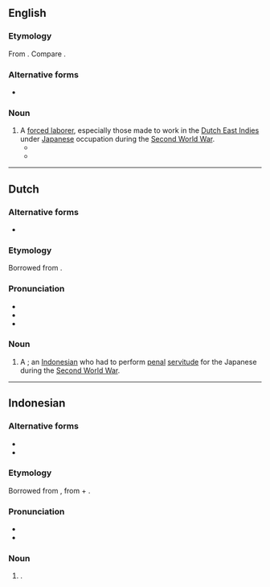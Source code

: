 ==English==

===Etymology===
From {{bor|en|ja|労務者|tr=rōmusha|t=laborer; forced laborer}}. Compare {{cog|id|en|romusa}}.

===Alternative forms===
* {{l|en|rōmusha}}

===Noun===
{{wikipedia|Rōmusha}}
{{en-noun|romusha|s}}

# A [[forced labor]]er, especially those made to work in the [[Dutch East Indies]] under [[Japanese]] occupation during the [[Second World War]].
#* {{quote-journal|en|year=2017|author=Lizzie Oliver|title=‘Like Pebbles Stuck in a Sieve’: Reading Romushas in the Second-Generation Photography of Southeast Asian Captivity|work=Journal of War & Culture Studies|volume=10|doi=10.1080/17526272.2017.1385265 |page=272|passage=Javanese workers were known as '''romushas''' (the Japanese translation for the colonial term ‘coolie’) and put to work on Java, its neighbouring islands and across Southeast Asia.}}
#* {{seemoreCites|en|romusha}}

----

==Dutch==

===Alternative forms===
* {{l|nl|romoesja}} {{q|uncommon}}

===Etymology===
Borrowed from {{bor|nl|ja|労務者}}.

===Pronunciation===
* {{IPA|nl|/ˌroːˈmu.ʃaː/}}
* {{audio|nl|Nl-romusha.ogg|Audio}}
* {{hyphenation|nl|ro|mu|sha}}

===Noun===
{{nl-noun|m|-'s|pl2=romusha|-}}

# {{lb|nl|historical}} A {{l|en|romusha}}; an [[Indonesian]] who had to perform [[penal]] [[servitude]] for the Japanese during the [[Second World War]].

----

==Indonesian==
{{wikipedia|lang=id}}

===Alternative forms===
* {{l|id|romusa}}
* {{l|id|romusya}}

===Etymology===
Borrowed from {{bor|id|ja|労務者|tr=[[ろうむしゃ]], rōmusha||}}, from {{m|ja|労務||[[labor]], [[work]]|tr=[[ろうむ]], rōmu}} + {{m|ja|者||[[person]]|tr=[[しゃ]], sha}}.

===Pronunciation===
* {{IPA|id|/ro.mu.ʃa/}}
* {{hyphenation|id|ro|mu|sha}}

===Noun===
{{id-noun|-}}
# {{lb|id|informal}} {{l|id|romusa}}.
